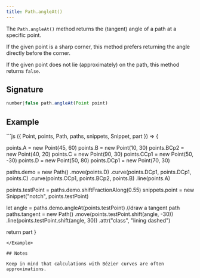 ```yaml
---
title: Path.angleAt()
---
```


The `Path.angleAt()` method returns the (tangent) angle of a path at a specific point.

If the given point is a sharp corner, this method prefers returning the angle directly before the corner.

If the given point does not lie (approximately) on the path, this method returns `false`.

## Signature

```js
number|false path.angleAt(Point point)
```

## Example

<Example caption="Example of the Path.angleAt() method">
```js
({ Point, points, Path, paths, snippets, Snippet, part }) => {

  points.A = new Point(45, 60)
  points.B = new Point(10, 30)
  points.BCp2 = new Point(40, 20)
  points.C = new Point(90, 30)
  points.CCp1 = new Point(50, -30)
  points.D = new Point(50, 80)
  points.DCp1 = new Point(70, 30)

  paths.demo = new Path()
    .move(points.D)
    .curve(points.DCp1, points.DCp1, points.C)
    .curve(points.CCp1, points.BCp2, points.B)
    .line(points.A)

  points.testPoint = paths.demo.shiftFractionAlong(0.55)
  snippets.point = new Snippet("notch", points.testPoint)

  let angle = paths.demo.angleAt(points.testPoint)
  //draw a tangent path
  paths.tangent = new Path()
    .move(points.testPoint.shift(angle, -30))
    .line(points.testPoint.shift(angle, 30))
    .attr("class", "lining dashed")

  return part
}
```
</Example>

## Notes

Keep in mind that calculations with Bézier curves are often approximations.
